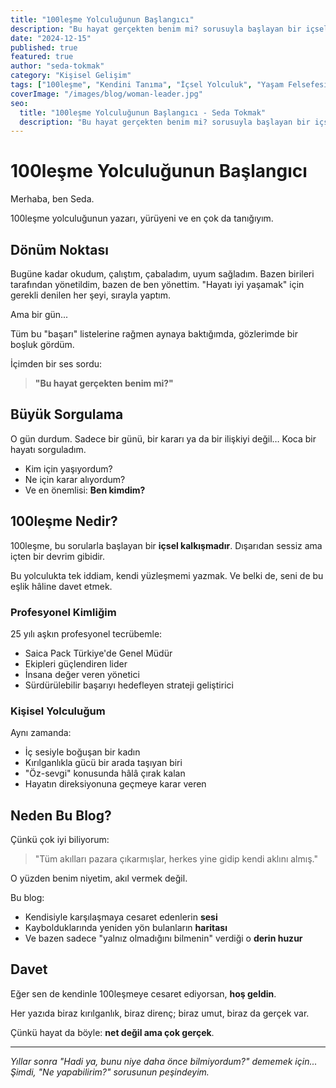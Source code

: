 ```yaml
---
title: "100leşme Yolculuğunun Başlangıcı"
description: "Bu hayat gerçekten benim mi? sorusuyla başlayan bir içsel kalkışmanın hikayesi."
date: "2024-12-15"
published: true
featured: true
author: "seda-tokmak"
category: "Kişisel Gelişim"
tags: ["100leşme", "Kendini Tanıma", "İçsel Yolculuk", "Yaşam Felsefesi"]
coverImage: "/images/blog/woman-leader.jpg"
seo:
  title: "100leşme Yolculuğunun Başlangıcı - Seda Tokmak"
  description: "Bu hayat gerçekten benim mi? sorusuyla başlayan bir içsel kalkışmanın hikayesi."
---
```


# 100leşme Yolculuğunun Başlangıcı

Merhaba, ben Seda. 

100leşme yolculuğunun yazarı, yürüyeni ve en çok da tanığıyım.

## Dönüm Noktası

Bugüne kadar okudum, çalıştım, çabaladım, uyum sağladım. Bazen birileri tarafından yönetildim, bazen de ben yönettim. "Hayatı iyi yaşamak" için gerekli denilen her şeyi, sırayla yaptım.

Ama bir gün...

Tüm bu "başarı" listelerine rağmen aynaya baktığımda, gözlerimde bir boşluk gördüm.

İçimden bir ses sordu:

> **"Bu hayat gerçekten benim mi?"**

## Büyük Sorgulama

O gün durdum. Sadece bir günü, bir kararı ya da bir ilişkiyi değil… Koca bir hayatı sorguladım.

- Kim için yaşıyordum?
- Ne için karar alıyordum?
- Ve en önemlisi: **Ben kimdim?**

## 100leşme Nedir?

100leşme, bu sorularla başlayan bir **içsel kalkışmadır**. Dışarıdan sessiz ama içten bir devrim gibidir.

Bu yolculukta tek iddiam, kendi yüzleşmemi yazmak. Ve belki de, seni de bu eşlik hâline davet etmek.

### Profesyonel Kimliğim

25 yılı aşkın profesyonel tecrübemle:
- Saica Pack Türkiye'de Genel Müdür
- Ekipleri güçlendiren lider
- İnsana değer veren yönetici
- Sürdürülebilir başarıyı hedefleyen strateji geliştirici

### Kişisel Yolculuğum

Aynı zamanda:
- İç sesiyle boğuşan bir kadın
- Kırılganlıkla gücü bir arada taşıyan biri
- "Öz-sevgi" konusunda hâlâ çırak kalan
- Hayatın direksiyonuna geçmeye karar veren

## Neden Bu Blog?

Çünkü çok iyi biliyorum:

> "Tüm akılları pazara çıkarmışlar, herkes yine gidip kendi aklını almış."

O yüzden benim niyetim, akıl vermek değil.

Bu blog:
- Kendisiyle karşılaşmaya cesaret edenlerin **sesi**
- Kaybolduklarında yeniden yön bulanların **haritası**
- Ve bazen sadece "yalnız olmadığını bilmenin" verdiği o **derin huzur**

## Davet

Eğer sen de kendinle 100leşmeye cesaret ediyorsan, **hoş geldin**.

Her yazıda biraz kırılganlık, biraz direnç; biraz umut, biraz da gerçek var.

Çünkü hayat da böyle: **net değil ama çok gerçek**.

---

*Yıllar sonra "Hadi ya, bunu niye daha önce bilmiyordum?" dememek için... Şimdi, "Ne yapabilirim?" sorusunun peşindeyim.*